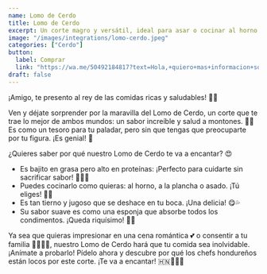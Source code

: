 ```yaml
---
name: Lomo de Cerdo
title: Lomo de Cerdo
excerpt: Un corte magro y versátil, ideal para asar o cocinar al horno.
image: "/images/integrations/lomo-cerdo.jpeg"
categories: ["Cerdo"]
button:
  label: Comprar
  link: "https://wa.me/50492184817?text=Hola,+quiero+mas+informacion+sobre+el+Lomo+de+Cerdo."
draft: false
---
```

¡Amigo, te presento al rey de las comidas ricas y saludables! 👑🥩

Ven y déjate sorprender por la maravilla del Lomo de Cerdo, un corte que te trae lo mejor de ambos mundos: un sabor increíble y salud a montones. 🤤💪 Es como un tesoro para tu paladar, pero sin que tengas que preocuparte por tu figura. ¡Es genial! 🎉

¿Quieres saber por qué nuestro Lomo de Cerdo te va a encantar? 😍

- Es bajito en grasa pero alto en proteínas: ¡Perfecto para cuidarte sin sacrificar sabor! 🏋️‍♂️🍖
- Puedes cocinarlo como quieras: al horno, a la plancha o asado. ¡Tú eliges! 🍳🔥
- Es tan tierno y jugoso que se deshace en tu boca. ¡Una delicia! 😋💦
- Su sabor suave es como una esponja que absorbe todos los condimentos. ¡Queda riquísimo! 🧽🌿

Ya sea que quieras impresionar en una cena romántica 💕 o consentir a tu familia 👨‍👩‍👧‍👦, nuestro Lomo de Cerdo hará que tu comida sea inolvidable. ¡Anímate a probarlo! Pídelo ahora y descubre por qué los chefs hondureños están locos por este corte. ¡Te va a encantar! 🇭🇳👨‍🍳🤩